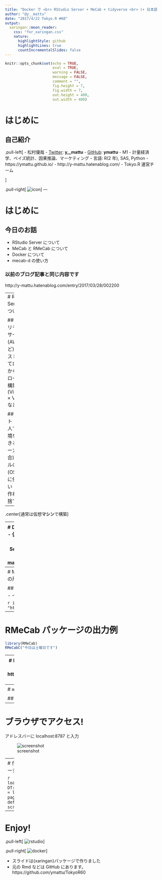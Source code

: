 ```yaml
---
title: "Docker で <br> RStudio Server + MeCab + tidyverse <br> (+ 日本語)"
author: "@y__mattu"
date: "2017/4/22 Tokyo.R #60"
output:
  xaringan::moon_reader:
    css: "for_xaringan.css"
    nature:
      highlightStyle: github
      highlightLines: true
      countIncrementalSlides: false
---
```

```r
knitr::opts_chunk$set(echo = TRUE,
                      eval = TRUE,
                      warning = FALSE,
                      message = FALSE,
                      comment = "",
                      fig.height = 7,
                      fig.width = 7,
                      out.height = 400,
                      out.width = 400)
```


# はじめに
## 自己紹介
.pull-left[
- 松村優哉
- <u>Twitter</u>: **y\_\_mattu**
- <u>GitHub</u>: **ymattu**
- M1
- 計量経済学、ベイズ統計、因果推論、マーケティング
- 言語: R(2 年), SAS, Python
- https://ymattu.github.io/
- http://y-mattu.hatenablog.com/
- Tokyo.R 運営チーム

]

.pull-right[
![icon](./slide_img/twitter_icon.jpg)
]
---

# はじめに
## 今日のお話
- RStudio Server について
- MeCab と RMeCab について
- Docker について
- mecab-d の使い方

### 以前のブログ記事と同じ内容です
http://y-mattu.hatenablog.com/entry/2017/03/28/002200

---
# RStudio Server について

## 用途
- リモートのサーバーに(AWS など)にインストールしてローカルから操作
- ローカルに構築(Virtualbox × Vagrant など)

##メリット
- 複数人で同一環境を共有できる
- (ローカルの場合)ローカルの環境(OS など)に依存しない
- すぐ作れてすぐ捨てられる

--

.center[通常は仮想**マシン**で構築]

---
# Docker について
- 仮想化のひとつ(コンテナを作る)
- 仮想マシンより軽量
- Dockerfile や Docker イメージ で作るので同一環境が作りやすい
- RStudio Server もインストール可能(`rocker/tidyverse`)
- 詳細はググってください。。。
- 参考: http://y-mattu.hatenablog.com/entry/2017/03/27/010048

## 今回のメイン: Docker × RStudio Server × RMeCab

---
# MeCab と {RMeCab} パッケージ
## MeCab
日本語の形態素解析器

## {RMeCab}
- MeCab を R から操作するパッケージ
- インストール

```r
install.packages ("RMeCab", repos = "http://rmecab.jp/R")
```

---
# RMeCab パッケージの出力例
```r
library(RMeCab)
RMeCabC("今日は土曜日です")
```

---
# Docker イメージを作った(**`mecab-d`**)
#### Docker Hub にあります
https://hub.docker.com/r/ymattu/mecab-d/

#### こんなのが入ってます
- RStudio Server
- tidyverse なパッケージ群
- MeCab
- IPA 辞書
- {RMeCab}パッケージ
- TeX 環境
- IPAex フォント→ ggplot2 の日本語も豆腐化しない!

---
# `mecab-d` の使い方
## イメージの取得
```bash
docker pull ymattu/mecab-d
```

## コンテナの作成
```bash
docker run -p 8787:8787 -v /Users/ymattu/Desktop:/home/rstudio -d --name mattu ymattu/mecab-d:latest
```

---
# ブラウザでアクセス!
アドレスバーに localhost:8787 と入力

![screenshot](./slide_img/screenshot.png)

---
# 付録: 入っている R パッケージ

```r
load("./LT_files/ip.rda")
DT::datatable(ip, options = list(
  dom = 't',
  pageLength = 200,
  deferRender = TRUE,
  scrollY = 350))
```

---
# Enjoy!

.pull-left[
![rstudio](./slide_img/rstudio.png)
]

.pull-right[
![docker](./slide_img/docker.png)
]

- スライドは{xaringan}パッケージで作りました
- 元の Rmd などは GitHub にあります。 <br> https://github.com/ymattu/TokyoR60

